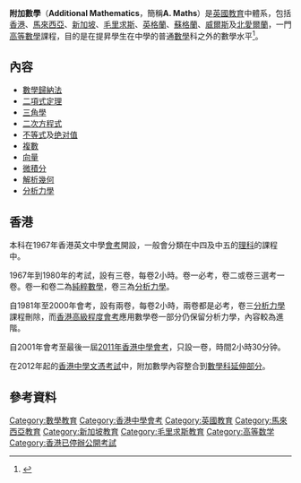 {{expand|time=2016-06-07T00:41:14+00:00}}
{{globalize|time=2016-06-07T00:41:14+00:00}}
'''附加數學'''（'''Additional Mathematics'''，簡稱'''A. Maths'''）是[[英國教育|英國教育]]中體系，包括[[香港教育|香港]]、[[馬來西亞|馬來西亞]]、[[新加坡|新加坡]]、[[毛里求斯|毛里求斯]]、[[英格蘭|英格蘭]]、[[蘇格蘭|蘇格蘭]]、[[威爾斯|威爾斯]]及[[北愛爾蘭|北愛爾蘭]]，一門[[高等數學|高等數學]]課程，目的是在提昇學生在中學的普通[[數學|數學]]科之外的數學水平<ref>{{cite web | url=https://www.edb.gov.hk/tc/curriculum-development/kla/ma/curr/index.html | title=中學課程綱要－附加數學中四至中五課程綱要 (1992) | publisher=香港教育局 | accessdate=2019-08-21 | archive-date=2019-10-19 | archive-url=https://web.archive.org/web/20191019160354/https://www.edb.gov.hk/tc/curriculum-development/kla/ma/curr/index.html | dead-url=no }}</ref>。

==內容==
*[[數學歸納法|數學歸納法]]
*[[二項式定理|二項式定理]]
*[[三角學|三角學]]
*[[二次方程式|二次方程式]]
*[[不等式|不等式]]及[[绝对值|绝对值]]
*[[复数_(数学)|複數]]
*[[向量|向量]]
*[[微積分|微積分]]
*[[解析幾何|解析幾何]]
*[[分析力學|分析力學]]

== 香港 ==

本科在1967年香港英文中學[[香港中學會考|會考]]開設，一般會分類在中四及中五的[[文理分科|理科]]的課程中。

1967年到1980年的考試，設有三卷，每卷2小時。卷一必考，卷二或卷三選考一卷。卷一和卷二為[[純粹數學|純粹數學]]，卷三為[[分析力學|分析力學]]。

自1981年至2000年會考，設有兩卷，每卷2小時，兩卷都是必考，卷三[[分析力學|分析力學]]課程刪除，而[[香港高級程度會考|香港高級程度會考]]應用數學卷一部分仍保留分析力學，內容較為進階。

自2001年會考至最後一屆[[2011年香港中學會考|2011年香港中學會考]]，只設一卷，時間2小時30分钟。

在2012年起的[[香港中學文憑考試|香港中學文憑考試]]中，附加數學內容整合到[[數學科延伸部分|數學科延伸部分]]。

==參考資料==
{{reflist}}

[[Category:數學教育|Category:數學教育]]
[[Category:香港中學會考|Category:香港中學會考]]
[[Category:英國教育|Category:英國教育]]
[[Category:馬來西亞教育|Category:馬來西亞教育]]
[[Category:新加坡教育|Category:新加坡教育]]
[[Category:毛里求斯教育|Category:毛里求斯教育]]
[[Category:高等数学|Category:高等数学]]
[[Category:香港已停辦公開考試|Category:香港已停辦公開考試]]